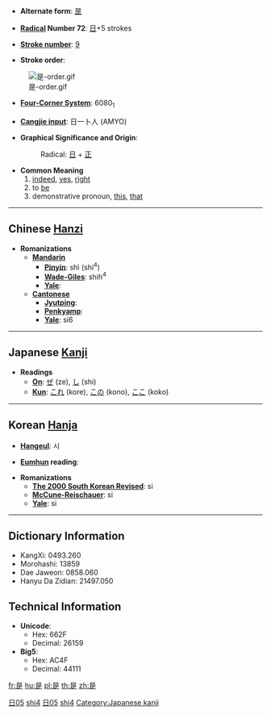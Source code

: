* '''Alternate form''': [[昰]]

* '''[[Wiktionary:Chinese radical index| Radical]] Number 72''': [[Wiktionary:Chinese radical index 日|日]]+5 strokes

* '''[[Wiktionary:Chinese total strokes index|Stroke number]]''': [[Wiktionary:Chinese total strokes index 9|9]]

* '''Stroke order''':
[[Image:是-order.gif]]

* '''[[Wiktionary:Chinese four corner index|Four-Corner System]]''': 6080<sub>1</sub>

* '''[[Wiktionary:Chinese Cangjie index|Cangjie input]]''': 日一卜人 (AMYO)

* '''Graphical Significance and Origin''': 
*:Radical: [[日]] + [[正]]

* '''Common Meaning'''
*#[[indeed]], [[yes]], [[right]]
*# to [[be]]
*# demonstrative pronoun, [[this]], [[that]]

----

== Chinese [[Hanzi]] ==

* '''Romanizations'''
** '''[[Mandarin]]'''
*** '''[[Pinyin]]''': shì (shi<sup>4</sup>)
*** '''[[Wade-Giles]]''': shih<sup>4</sup>
*** '''[[Yale]]''': 
** '''[[Cantonese]]'''
*** '''[[Jyutping]]''':
*** '''[[Penkyamp]]''': 
*** '''[[Yale]]''': si6


[[Category:zh-tw:Pronouns|日05]]
[[Category:zh-cn:Pronouns|shi4]]
[[Category:zh-tw:Beginning Mandarin|日05]]
[[Category:zh-cn:Beginning Mandarin|shi4]]
----

== Japanese [[Kanji]] ==

* '''Readings'''
** '''[[On]]''': [[ぜ]] (ze), [[し]] (shi)
** '''[[Kun]]''': [[これ]] (kore), [[この]] (kono), [[ここ]] (koko)


----

== Korean [[Hanja]] ==

* '''[[Hangeul]]''': 시

* '''[[Eumhun]] reading''': 

* '''Romanizations'''
** '''[[The 2000 South Korean Revised Romanization|The 2000 South Korean Revised]]''': si
** '''[[McCune-Reischauer]]''': si
** '''[[Yale]]''': si

----

== Dictionary Information ==

* KangXi: 0493.260
* Morohashi: 13859
* Dae Jaweon: 0858.060
* Hanyu Da Zidian: 21497.050

== Technical Information ==

* '''Unicode''':
** Hex: 662F
** Decimal: 26159
* '''Big5''':
** Hex: AC4F
** Decimal: 44111

[[Category:Japanese kanji]]

[[fr:是]]
[[hu:是]]
[[pl:是]]
[[th:是]]
[[zh:是]]